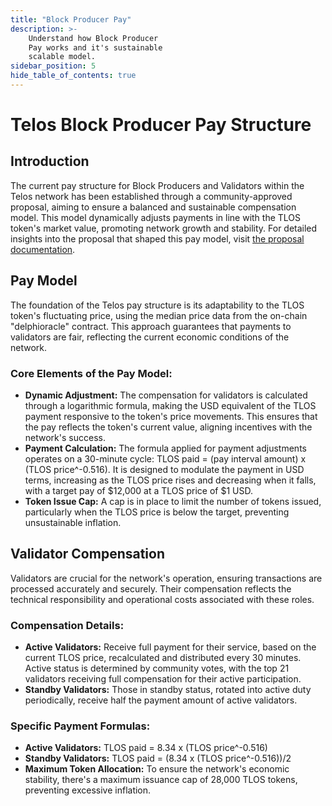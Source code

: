 ---
title: "Block Producer Pay"
description: >-
    Understand how Block Producer
    Pay works and it's sustainable
    scalable model.
sidebar_position: 5
hide_table_of_contents: true
---

# Telos Block Producer Pay Structure

## Introduction

The current pay structure for Block Producers and Validators within the Telos network has been established through a community-approved proposal, aiming to ensure a balanced and sustainable compensation model. This model dynamically adjusts payments in line with the TLOS token's market value, promoting network growth and stability. For detailed insights into the proposal that shaped this pay model, visit [the proposal documentation](https://kquainta.medium.com/telos-network-validator-sustainable-pay-proposal-9ea7f2db7f76).

## Pay Model

The foundation of the Telos pay structure is its adaptability to the TLOS token's fluctuating price, using the median price data from the on-chain "delphioracle" contract. This approach guarantees that payments to validators are fair, reflecting the current economic conditions of the network.

### Core Elements of the Pay Model:

- **Dynamic Adjustment:** The compensation for validators is calculated through a logarithmic formula, making the USD equivalent of the TLOS payment responsive to the token's price movements. This ensures that the pay reflects the token's current value, aligning incentives with the network's success.
- **Payment Calculation:** The formula applied for payment adjustments operates on a 30-minute cycle: TLOS paid = (pay interval amount) x (TLOS price^-0.516). It is designed to modulate the payment in USD terms, increasing as the TLOS price rises and decreasing when it falls, with a target pay of $12,000 at a TLOS price of $1 USD.
- **Token Issue Cap:** A cap is in place to limit the number of tokens issued, particularly when the TLOS price is below the target, preventing unsustainable inflation.

## Validator Compensation

Validators are crucial for the network's operation, ensuring transactions are processed accurately and securely. Their compensation reflects the technical responsibility and operational costs associated with these roles.

### Compensation Details:

- **Active Validators:** Receive full payment for their service, based on the current TLOS price, recalculated and distributed every 30 minutes. Active status is determined by community votes, with the top 21 validators receiving full compensation for their active participation.
- **Standby Validators:** Those in standby status, rotated into active duty periodically, receive half the payment amount of active validators.

### Specific Payment Formulas:

- **Active Validators:** TLOS paid = 8.34 x (TLOS price^-0.516)
- **Standby Validators:** TLOS paid = (8.34 x (TLOS price^-0.516))/2
- **Maximum Token Allocation:** To ensure the network's economic stability, there's a maximum issuance cap of 28,000 TLOS tokens, preventing excessive inflation.
